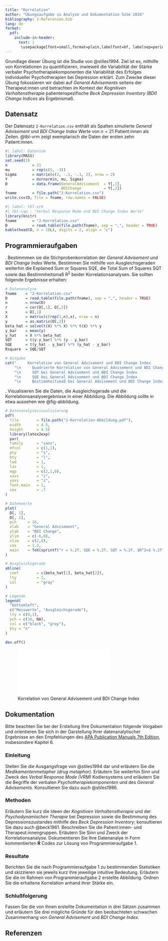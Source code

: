---
title: "Korrelation"
author: "Übungsaufgabe zu Analyse und Dokumentation SoSe 2024"
bibliography: 2-Referenzen.bib
lang: de
format:
  pdf:
    include-in-header:
      text: |
       \usepackage[font=small,format=plain,labelfont=bf, labelsep=period,justification=justified,singlelinecheck=false]{caption}
---

Grundlage dieser Übung ist die Studie von @stiles1994. Ziel ist es, mithilfe
von Korrelationen zu quantifizieren, inwieweit die Variabilität der Stärke 
verbaler Psychotherapiekomponenten die Variabilität des Erfolges individueller
Psychotherapien bei Depression erklärt. Zum Zwecke dieser Übung fokussieren
wir dabei auf *General Advisements* seitens der Therapeut:innen und betrachten 
im Kontext der *Kognitiven Verhaltenstherapie* patientenspezifische 
*Beck Depression Inventory (BDI) Change Indices* als Ergebnismaß.

## Datensatz {-}

Der Datensatz `2-Korrelation.csv` enthält als Spalten simulierte *General 
Advisement* und *BDI Change Index* Werte von $n = 21$ Patient:innen als Zeilen. 
@tbl-vrm zeigt exemplarisch die Daten der ersten zehn Patient:innen.

```{r echo = F, eval = T}
#| label: Datensim
library(MASS)                                                                   # Multivariate Normalverteilung
set.seed(3)                                                                     # Seed setzen für Ergebnisreproduzierbarkeit
n           = 21                                                                # Anzahl Patient:innen
mu          = rep(c(5, -3))                                                     # Erwartungswertparameter \mu
Sigma       = matrix(c(2, -.1, -.1, 2), nrow = 2)                               # Kovarianzmatrixparameter \Sigma
Y           = mvrnorm(n, mu, Sigma)                                             # Realisierungen von GA, CD, BDIC
D           = data.frame(GeneralAdvisement  = Y[,1],                            # General Advisement Scores
                         BDIChange          = Y[,2])                            # BDI Change Scores
fname       = file.path("2-Korrelation.csv")                                    # Dateiname
write.csv(D, file = fname, row.names = FALSE)                                   # Speichern
```

```{r echo = F, warning = F}
#| label: tbl-vrm
#| tbl-cap : "Verbal Response Mode und BDI Change Index Werte"
library(knitr)                                                                  # knitr für Tabellen
fname       = "2-Korrelation.csv"                                               # Dateiname
D           = read.table(file.path(fname), sep = ",", header = TRUE)            # Laden des Datensatzes
kable(head(D, n = 10L), digits = 2, align = "c")                                # Markdowntabellenoutput für head(D)
```

\newpage
## Programmieraufgaben {-}
\noindent 1. Bestimmmen sie die Stichprobenkorrelation der *General Advisement* und 
*BDI Change Index* Werte. Bestimmen Sie mithilfe von Ausgleichsgeraden 
weiterhin die Explained Sum or Squares $\mbox{SQE}$, die Total Sum of Squares 
$\mbox{SQT}$ sowie das Bestimmheitsmaß $\mbox{R}^2$ beider Korrelationsanalysen.
Sie sollten folgende Ergebnisse erhalten:

\small
```{r echo = F}
# Datenanalyse
fname    = "2-Korrelation.csv"                                                  # Dateiname
D        = read.table(file.path(fname), sep = ",", header = TRUE)               # Laden des Datensatzes
n        = nrow(D)                                                              # Anzahl Patient:innen
r        = cor(D[,1], D[,2])                                                    # Korrelation
x        = D[,1]                                                                # Regressionsprädiktorwerte
X        = matrix(c(rep(1,n),x), nrow = n)                                      # Designmatrix 
y        = as.matrix(D[,2])                                                     # Datensatz
beta_hat = solve(t(X) %*% X) %*% t(X) %*% y                                     # Ausgleichsgeradenparameter
y_bar    = mean(y)                                                              # Stichprobenmittel
y_hat    = X %*% beta_hat                                                       # erklärte Werte
SQT      = t(y-y_bar) %*% (y - y_bar)                                           # Total Sum of Squares
SQE      = t(y_hat - y_bar) %*% (y_hat - y_bar)                                 # Explained Sum of Squares
Rsquare  = SQE/SQT                                                              # Bestimmheitsmaß

# Ausgabe
cat("     Korrelation von General Advisement und BDI Change Index             : ",   round(r,        digits = 3),
    "\n     Quadrierte Korrelation von General Advisement und BDI Change Index  : ", round(r ** 2,   digits = 3),
    "\n     SQT bei General Advisement und BDI Change Index                     : ", round(SQT,      digits = 2),
    "\n     SQE bei General Advisement und BDI Change Index                     : ", round(SQE,      digits = 3),
    "\n     Bestimmheitsmaß bei General Advisement und BDI Change Index         : ", round(Rsquare,  digits = 3))                                               
```

\noindent 2. Visualisieren Sie die Daten, die Ausgleichsgerade und die 
Korrelationsanalysergebnisse in einer Abbildung. Die Abbildung sollte in 
etwa aussehen wie @fig-abbildung.

```{r echo = F, eval = F}
# Datenanalysevisualisierung
pdf(
  file        = file.path("2-Korrelation-Abbildung.pdf"),
  width       = 4.5,
  height      = 4.5)
  library(latex2exp)
  par(
  family      = "sans",
  mfcol       = c(1,1),
  pty         = "s",
  bty         = "l",
  lwd         = 1,
  las         = 1,
  mgp         = c(2,1,0),
  xaxs        = "i",
  yaxs        = "i",
  font.main   = 1,
  cex         = .7
)

# Datenwerte
plot(
  D[, 1], 
  D[, 2],
  pch     = 16,
  xlab    = "General Advisement",
  ylab    = "BDI Change",
  ylim    = c(-6,0),
  xlim    = c(2,8),
  cex     = 1.2,
  main    = TeX(sprintf("r = %.2f, SQE = %.2f, SQT = %.2f, $R^2=$ %.2f", r, SQE, SQT, Rsquare))
)

# Ausgleichsgerade
abline(
  coef        = c(beta_hat[1], beta_hat[2]),
  lty         = 1,
  col         = "gray"
)

# Legende
legend(
  "bottomleft",
  c("Messwerte", "Ausgleichsgerade"),
  lty = c(0,1),
  pch = c(16, NA),
  col = c("black", "gray"),
  bty = "n"
)

dev.off()
```

![Korrelation von General Advisement und BDI Change Index](2-Korrelation-Abbildung.pdf){#fig-abbildung fig-align="center" width=70%} 

\newpage
## Dokumentation

Bitte beachten Sie bei der Erstellung Ihre Dokumentation folgende Vorgaben und 
orientieren Sie sich in der Darstellung Ihrer datenanalytischer Ergebnisse an
den Empfehlungen des [APA Publication Manuals 7th Edition](https://apastyle.apa.org/products/publication-manual-7th-edition), insbesondere Kapitel 6. 

### Einleitung {-}

Stellen Sie die Ausgangsfrage von  @stiles1994 dar und erläutern Sie die 
*Medikamentenmetapher (drug metaphor)*. Erläutern Sie weiterhin Sinn und Zweck 
des *Verbal Response Mode (VRM)* Kodiersystems und erläutern Sie die Begriffe der 
verbalen *Psychotherapiekomponenten* und des *General Advisements*. Konsultieren 
Sie dazu auch @stiles1986.

### Methoden {-}

Erläutern Sie kurz die Ideen der *Kognitiven Verhaltenstherapie*
und der *Psychodynamischen Therapie* bei Depression sowie die Bestimmung des 
Depressionszustandes mithilfe des *Beck Depression Inventory*; 
konsultieren Sie dazu auch @beck1961. Beschreiben Sie die Patient:innen- 
und Therapeut:innengruppen. Erläutern Sie Sinn und Zweck der Korrelationsanalyse.
Dokumentieren Sie Ihre Datenanalye in Form kommentierten **R** Codes zur Lösung
von Programmieraufgabe 1.

### Resultate {-}

Berichten Sie die nach Programmieraufgabe 1 zu bestimmenden Statistiken und skizzieren
sie jeweils kurz ihre jeweilige intuitive Bedeutung. Erläutern Sie die im Rahmen
von Programmieraufgabe 2 erstellte Abbildung. Ordnen Sie die erhaltene Korrelation
anhand ihrer Stärke ein.

### Schlußfolgerung {-}

Fassen Sie die von Ihnen erstellte Dokumentation in drei Sätzen zusammen und
erläutern Sie drei mögliche Gründe für den beobachteten schwachen Zusammenhang von
*General Advisement* und *BDI Change Index*.

## Referenzen
\footnotesize